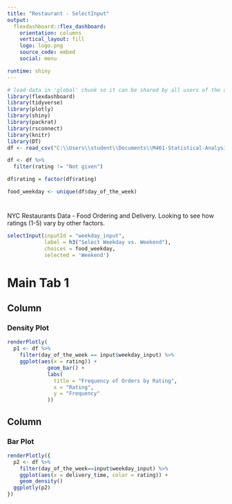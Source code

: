 ```yaml
---
title: "Restaurant - SelectInput"
output: 
  flexdashboard::flex_dashboard:
    orientation: columns
    vertical_layout: fill
    logo: logo.png
    source_code: embed
    social: menu

runtime: shiny
---
```


```r
# load data in 'global' chunk so it can be shared by all users of the dashboard
library(flexdashboard)
library(tidyverse)
library(plotly)
library(shiny)
library(packrat)
library(rsconnect)
library(knitr)
library(DT)
df <- read_csv("C:\\Users\\student\\Documents\\M461-Statistical-Analysis-with-R\\food_order.csv")

df <- df %>% 
  filter(rating != "Not given")

df$rating = factor(df$rating)

food_weekday <- unique(df$day_of_the_week)

```

#  {.sidebar}

NYC Restaurants Data - Food Ordering and Delivery. Looking to see how ratings (1-5) vary by other factors.

```r
selectInput(inputId = "weekday_input", 
            label = h3("Select Weekday vs. Weekend"),
            choices = food_weekday, 
            selected = 'Weekend')
```

# Main Tab 1

## Column {data-width="500"}


### Density Plot

```r
renderPlotly(
  p1 <- df %>% 
    filter(day_of_the_week == input$weekday_input) %>% 
    ggplot(aes(x = rating)) +
             geom_bar() +
             labs(
               title = "Frequency of Orders by Rating",
               x = "Rating",
               y = "Frequency"
             ))
```

## Column {data-width="500"}

### Bar Plot

```r
renderPlotly({
  p2 <- df %>% 
    filter(day_of_the_week==input$weekday_input) %>% 
    ggplot(aes(x = delivery_time, color = rating)) +
    geom_density()
  ggplotly(p2)
})
```
